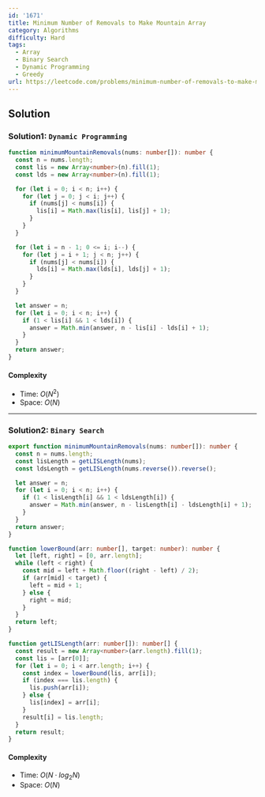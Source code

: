 ```yaml
---
id: '1671'
title: Minimum Number of Removals to Make Mountain Array
category: Algorithms
difficulty: Hard
tags:
  - Array
  - Binary Search
  - Dynamic Programming
  - Greedy
url: https://leetcode.com/problems/minimum-number-of-removals-to-make-mountain-array
---
```


## Solution

### Solution1: `Dynamic Programming`

```typescript showLineNumbers
function minimumMountainRemovals(nums: number[]): number {
  const n = nums.length;
  const lis = new Array<number>(n).fill(1);
  const lds = new Array<number>(n).fill(1);

  for (let i = 0; i < n; i++) {
    for (let j = 0; j < i; j++) {
      if (nums[j] < nums[i]) {
        lis[i] = Math.max(lis[i], lis[j] + 1);
      }
    }
  }

  for (let i = n - 1; 0 <= i; i--) {
    for (let j = i + 1; j < n; j++) {
      if (nums[j] < nums[i]) {
        lds[i] = Math.max(lds[i], lds[j] + 1);
      }
    }
  }

  let answer = n;
  for (let i = 0; i < n; i++) {
    if (1 < lis[i] && 1 < lds[i]) {
      answer = Math.min(answer, n - lis[i] - lds[i] + 1);
    }
  }
  return answer;
}
```

#### Complexity

- Time: $O(N^2)$
- Space: $O(N)$

---

### Solution2: `Binary Search`

```typescript showLineNumbers
export function minimumMountainRemovals(nums: number[]): number {
  const n = nums.length;
  const lisLength = getLISLength(nums);
  const ldsLength = getLISLength(nums.reverse()).reverse();

  let answer = n;
  for (let i = 0; i < n; i++) {
    if (1 < lisLength[i] && 1 < ldsLength[i]) {
      answer = Math.min(answer, n - lisLength[i] - ldsLength[i] + 1);
    }
  }
  return answer;
}

function lowerBound(arr: number[], target: number): number {
  let [left, right] = [0, arr.length];
  while (left < right) {
    const mid = left + Math.floor((right - left) / 2);
    if (arr[mid] < target) {
      left = mid + 1;
    } else {
      right = mid;
    }
  }
  return left;
}

function getLISLength(arr: number[]): number[] {
  const result = new Array<number>(arr.length).fill(1);
  const lis = [arr[0]];
  for (let i = 0; i < arr.length; i++) {
    const index = lowerBound(lis, arr[i]);
    if (index === lis.length) {
      lis.push(arr[i]);
    } else {
      lis[index] = arr[i];
    }
    result[i] = lis.length;
  }
  return result;
}
```

#### Complexity

- Time: $O(N \cdot log_2N)$
- Space: $O(N)$
